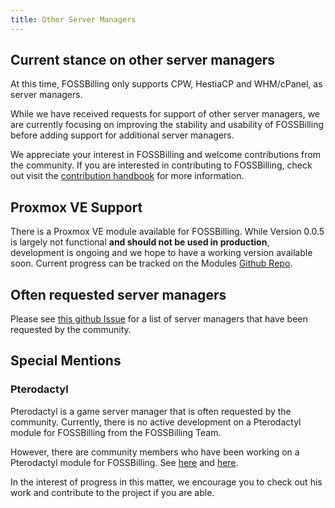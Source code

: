 ```yaml
---
title: Other Server Managers
---
```


## Current stance on other server managers

At this time, FOSSBilling only supports CPW, HestiaCP and WHM/cPanel, as server managers. 

While we have received requests for support of other server managers, we are currently focusing on improving the stability and usability of FOSSBilling before adding support for additional server managers.

We appreciate your interest in FOSSBilling and welcome contributions from the community. 
If you are interested in contributing to FOSSBilling, check out visit the [contribution handbook](https://fossbilling.org/docs/contribution-handbook/guides/creating-a-server-manager) for more information.

## Proxmox VE Support

There is a Proxmox VE module available for FOSSBilling. 
While Version 0.0.5 is largely not functional **and should not be used in production**, development is ongoing and we hope to have a working version available soon.
Current progress can be tracked on the Modules [Github Repo](https://github.com/FOSSBilling/Proxmox). 

## Often requested server managers

Please see [this github Issue](https://github.com/FOSSBilling/FOSSBilling/issues/1362) for a list of server managers that have been requested by the community.

## Special Mentions

### Pterodactyl

Pterodactyl is a game server manager that is often requested by the community.
Currently, there is no active development on a Pterodactyl module for FOSSBilling from the FOSSBilling Team.

However, there are community members who have been working on a Pterodactyl module for FOSSBilling. 
See [here](https://github.com/timmy-time/FOSSBilling-Pterodactyl/) and [here](https://github.com/fabpot-del/Pterodactyl-FOSSBilling). 

In the interest of progress in this matter, we encourage you to check out his work and contribute to the project if you are able.